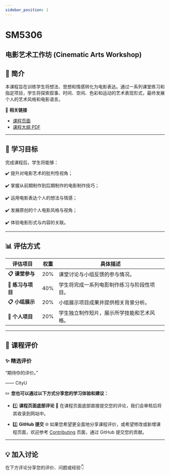 ```yaml
---
sidebar_position: 1
---
```


# SM5306
## 电影艺术工作坊 (Cinematic Arts Workshop)

## **📘 简介**
本课程旨在训练学生将想法、思想和情感转化为电影表达。通过一系列课堂练习和指定项目，学生将探索叙事、时间、空间、色彩和运动的艺术表现形式，最终发展个人的艺术风格和电影语言。

🔗 **相关链接**
- [课程页面](https://www.cityu.edu.hk/catalogue/pg/202526/course/SM5306.htm)
- [课程大纲 PDF](https://www.cityu.edu.hk/catalogue/pg/202526/course/SM5306.pdf)

---

## **🎯 学习目标**

完成课程后，学生将能够：

✔️ 提升对电影艺术的批判性视角；

✔️ 掌握从前期制作到后期制作的电影制作技巧；

✔️ 运用电影表达个人的想法与情感；

✔️ 发展原创的个人电影风格与视角；

✔️ 体验电影形式与内容的关联。

---

## **📊 评估方式**

| **评估项目**          | **权重** | **具体描述**                                                                                       |
|----------------------|---------|---------------------------------------------------------------------------------------------------|
| **📋 课堂参与**       | 20%      | 课堂讨论与小组反馈的参与情况。                                                                        |
| **📂 练习与项目**      | 40%      | 学生将完成一系列电影制作练习与阶段性项目。                                                              |
| **📋 小组展示**       | 20%      | 小组展示项目成果并提供相关背景分析。                                                                  |
| **📂 个人项目**       | 20%      | 学生独立制作短片，展示所学技能和艺术风格。                                                               |

---

## **💬 课程评价**

### ✨ **精选评价**
<div className={commentStyles.commentBox}>
    <p className={commentStyles.commentText}>
        “期待你的评价。”
    </p>
    <p className={commentStyles.commentAuthor}>—— CityU</p>
</div>

✏️ **您也可以通过以下方式分享您的学习体验和建议：**

- 1️⃣ **课程页面底部评论**
💬 在课程页面底部直接提交您的评论，我们会审核后将其收录到网站中。

- 2️⃣ **GitHub 提交**
🌐 如果您希望更全面地分享课程评价，或希望修改或新增课程页面，欢迎参考 [Contributing](/contributing) 页面，通过 GitHub 提交您的贡献。

---

## **💡 加入讨论**

在下方评论分享您的评价、问题或经验👇
<Utterances />